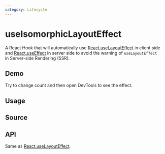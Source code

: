 ```yaml
---
category: Lifecycle
---
```


# useIsomorphicLayoutEffect


<HooksType category={frontmatter.category} />

A React Hook that will automatically use [React.useLayoutEffect](https://react.dev/reference/react/useLayoutEffect) in client side and [React.useEffect](https://react.dev/reference/react/useEffect) in server side to avoid the warning of `useLayoutEffect` in Server-side Rendering (SSR).

## Demo

Try to change count and then open DevTools to see the effect.


<App />

## Usage



## Source


<Source />

## API

Same as [React.useLayoutEffect](https://react.dev/reference/react/useLayoutEffect).
